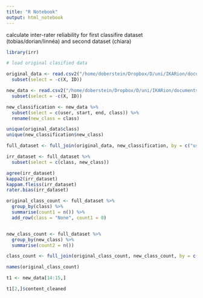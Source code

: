 ```yaml
---
title: "R Notebook"
output: html_notebook
---
```


calculate inter-rater reliability for first classifire dataset (tobias/dorian/linnéa) and second dataset (chiara)

```r
library(irr)
```


```r
# load original clasified data

original_data <- read.csv2("/home/doberstein/Dropbox/D/uni/IKARion/documents - chiara hachenberg/data/MERCUR - data - classified.csv", stringsAsFactors = F) %>% 
  subset(select = -c(X, ID))

new_data <- read.csv2("/home/doberstein/Dropbox/D/uni/IKARion/documents - chiara hachenberg/classified_data/MERCUR - data - classified - Chiara.csv", stringsAsFactors = F) %>% 
  subset(select = -c(X, ID))

new_classification <- new_data %>% 
  subset(select = c(user, start, end, class)) %>% 
  rename(new_class = class)

```

```r
unique(original_data$class)
unique(new_classification$new_class)
```

```r
full_dataset <- full_join(original_data, new_classification, by = c("user", "start", "end"))

irr_dataset <- full_dataset %>% 
  subset(select = c(class, new_class))

agree(irr_dataset)
kappa2(irr_dataset)
kappam.fleiss(irr_dataset)
rater.bias(irr_dataset)

original_class_count <- full_dataset %>% 
  group_by(class) %>% 
  summarise(count1 = n()) %>% 
  add_row(class = "None", count1 = 0)


new_class_count <- full_dataset %>% 
  group_by(new_class) %>% 
  summarise(count2 = n())

class_count <- full_join(original_class_count, new_class_count, by = c(class = "new_class"))

```
```r
names(original_class_count)
```
```r
t1 <- new_data[14:15,]

t1[2,]$content_cleaned
```


